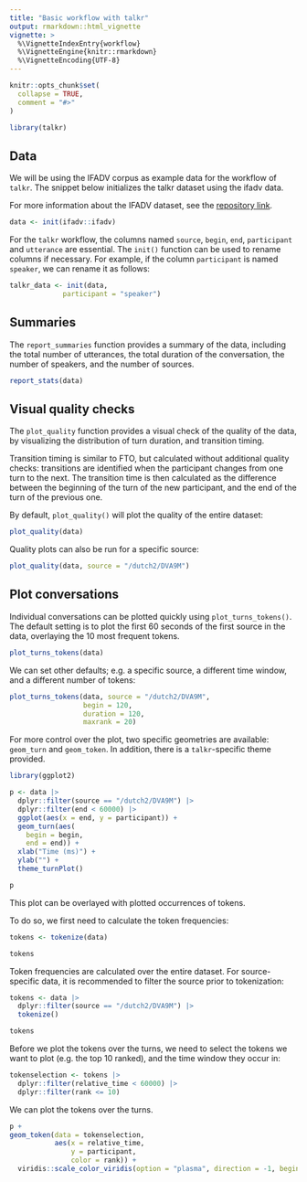 ```yaml
---
title: "Basic workflow with talkr"
output: rmarkdown::html_vignette
vignette: >
  %\VignetteIndexEntry{workflow}
  %\VignetteEngine{knitr::rmarkdown}
  %\VignetteEncoding{UTF-8}
---
```


```r
knitr::opts_chunk$set(
  collapse = TRUE,
  comment = "#>"
)
```

```r
library(talkr)
```

## Data

We will be using the IFADV corpus as example data for the workflow of `talkr`.
The snippet below initializes the talkr dataset using the ifadv data.

For more information about the IFADV dataset, see the [repository link](https://github.com/elpaco-escience/ifadv).

```r
data <- init(ifadv::ifadv)
```

For the `talkr` workflow, the columns named `source`, `begin`, `end`, `participant` and `utterance` are essential.
The `init()` function can be used to rename columns if necessary.
For example, if the column `participant` is named `speaker`, we can rename it as follows:

```r
talkr_data <- init(data,
             participant = "speaker")
```

## Summaries

The `report_summaries` function provides a summary of the data, including the
total number of utterances, the total duration of the conversation, the number
of speakers, and the number of sources.

```r
report_stats(data)
```

## Visual quality checks

The `plot_quality` function provides a visual check of the quality of the data, by visualizing the distribution of turn duration, and transition timing.

Transition timing is similar to FTO, but calculated without additional quality checks: transitions are identified when the participant changes from one turn to the next. The transition time is then calculated as the difference between the beginning of the turn of the new participant, and the end of the turn of the previous one.

By default, `plot_quality()` will plot the quality of the entire dataset:

```r
plot_quality(data)

```

Quality plots can also be run for a specific source:

```r
plot_quality(data, source = "/dutch2/DVA9M")

```

## Plot conversations

Individual conversations can be plotted quickly using `plot_turns_tokens()`.
The default setting is to plot the first 60 seconds of the first source in the data,
overlaying the 10 most frequent tokens.

```r
plot_turns_tokens(data)
```

We can set other defaults; e.g. a specific source, a different time window, and a different number of tokens:

```r
plot_turns_tokens(data, source = "/dutch2/DVA9M",
                  begin = 120,
                  duration = 120,
                  maxrank = 20)
```

For more control over the plot, two specific geometries are available: `geom_turn` and `geom_token`.
In addition, there is a `talkr`-specific theme provided.

```r
library(ggplot2)

p <- data |>
  dplyr::filter(source == "/dutch2/DVA9M") |>
  dplyr::filter(end < 60000) |>
  ggplot(aes(x = end, y = participant)) +
  geom_turn(aes(
    begin = begin,
    end = end)) +
  xlab("Time (ms)") +
  ylab("") +
  theme_turnPlot()

p
```

This plot can be overlayed with plotted occurrences of tokens.

To do so, we first need to calculate the token frequencies:

```r
tokens <- tokenize(data)

tokens
```

Token frequencies are calculated over the entire dataset. For source-specific data, it is recommended to filter
the source prior to tokenization:

```r
tokens <- data |>
  dplyr::filter(source == "/dutch2/DVA9M") |>
  tokenize()

tokens
```

Before we plot the tokens over the turns, we need to select the tokens we want to plot (e.g. the top 10 ranked), and the time window they occur in:

```r
tokenselection <- tokens |>
  dplyr::filter(relative_time < 60000) |>
  dplyr::filter(rank <= 10)
```

We can plot the tokens over the turns.

```r
p +
geom_token(data = tokenselection,
           aes(x = relative_time,
               y = participant,
               color = rank)) +
  viridis::scale_color_viridis(option = "plasma", direction = -1, begin = 0.2, end = 0.8)
```
